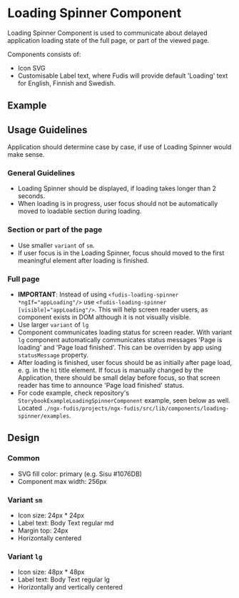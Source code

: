 
<Meta title="Components/Loading Spinner" />

# Loading Spinner Component

Loading Spinner Component is used to communicate about delayed application loading state of the full page, or part of the viewed page.

Components consists of:

- Icon SVG
- Customisable Label text, where Fudis will provide default 'Loading' text for English, Finnish and Swedish.

## Example

<Canvas of={LoadingSpinnerStories.Example} />

## Usage Guidelines

Application should determine case by case, if use of Loading Spinner would make sense.

### General Guidelines

- Loading Spinner should be displayed, if loading takes longer than 2 seconds.
- When loading is in progress, user focus should not be automatically moved to loadable section during loading.

### Section or part of the page

- Use smaller `variant` of `sm`.
- If user focus is in the Loading Spinner, focus should moved to the first meaningful element after loading is finished.

### Full page

- **IMPORTANT**: Instead of using `<fudis-loading-spinner *ngIf="appLoading"/>` use `<fudis-loading-spinner [visible]="appLoading"/>`. This will help screen reader users, as component exists in DOM although it is not visually visible.
- Use larger `variant` of `lg`
- Component communicates loading status for screen reader. With variant `lg` component automatically communicates status messages 'Page is loading' and 'Page load finished'. This can be overriden by app using `statusMessage` property.
- After loading is finished, user focus should be as initially after page load, e. g. in the `h1` title element. If focus is manually changed by the Application, there should be small delay before focus, so that screen reader has time to announce 'Page load finished' status.
- For code example, check repository's `StorybookExampleLoadingSpinnerComponent` example, seen below as well. Located `./ngx-fudis/projects/ngx-fudis/src/lib/components/loading-spinner/examples`.

<Canvas of={LoadingSpinnerStories.LoadingSpinnerDemo} />

## Design

### Common

- SVG fill color: primary (e.g. Sisu #1076DB)
- Component max width: 256px

### Variant `sm`

- Icon size: 24px \* 24px
- Label text: Body Text regular md
- Margin top: 24px
- Horizontally centered

### Variant `lg`

- Icon size: 48px \* 48px
- Label text: Body Text regular lg
- Horizontally and vertically centered

<ArgTypes of={LoadingSpinnerComponent} />
